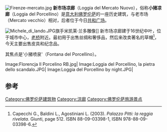 [[Image:Firenze-mercato.jpg|thumb]]
'''新市场凉廊'''（Loggia del Mercato Nuovo），俗称'''小猪凉廊'''（Loggia del Porcellino）是[[意大利|意大利]][[佛罗伦萨|佛罗伦萨]]的一座历史建筑，与老市场（Mercato vecchio）相对，后者位于今日[[共和广场_(佛罗伦萨)|共和广场]]。

[[Image:Michele_di_lando.JPG|thumb]]旗手米凯莱·兰多雕像]]
新市场凉廊建于16世纪中叶，位于城市中心，[[老桥|老桥]]附近。最初用于出售丝绸和奢侈品，然后来改卖著名的草帽<ref>Capecchi G., Baldini L., Agostiniani L. (2003). ''Palazzo Pitti: la reggia rivelata''. Giunti, page 512. ISBN 88-09-03398-1, ISBN 978-88-09-03398-6.</ref>，今天主要出售皮具和纪念品。

其焦点是'小猪喷泉'（Fontana del Porcellino）。

<gallery>
Image:Florencja Il Porcelino RB.jpg|
Image:Loggia del Porcellino, la pietra dello scandalo.JPG|
Image:Loggia del Porcellino by night.JPG|
</gallery>

==参考==
{{reflist}}
{{coord|43|46|11.97|N|11|15|15.46|E|source:itwiki_region:IT_type:landmark|display=title}}
{{佛罗伦萨地标}}

[[Category:佛罗伦萨建筑物|Category:佛罗伦萨建筑物]]
[[Category:涼廊|Category:涼廊]]
[[Category:佛罗伦萨旅游景点|Category:佛罗伦萨旅游景点]]